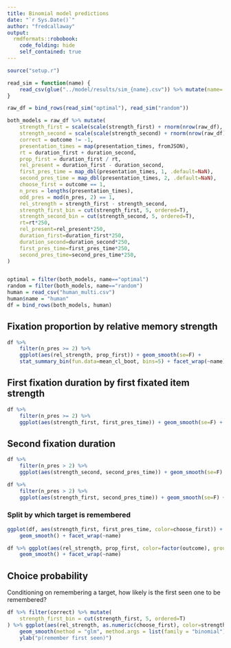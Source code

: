 ```yaml
---
title: Binomial model predictions
date: "`r Sys.Date()`"
author: "fredcallaway"
output:
  rmdformats::robobook:
    code_folding: hide
    self_contained: true
---
```


```r
source("setup.r")

read_sim = function(name) {
    read_csv(glue("../model/results/sim_{name}.csv")) %>% mutate(name=!!name)
}

raw_df = bind_rows(read_sim("optimal"), read_sim("random")) 
```

```r
both_models = raw_df %>% mutate(
    strength_first = scale(scale(strength_first) + rnorm(nrow(raw_df), sd=5)),
    strength_second = scale(scale(strength_second) + rnorm(nrow(raw_df), sd=5)),
    correct = outcome != -1,
    presentation_times = map(presentation_times, fromJSON),
    rt = duration_first + duration_second,
    prop_first = duration_first / rt,
    rel_present = duration_first - duration_second,
    first_pres_time = map_dbl(presentation_times, 1, .default=NaN),
    second_pres_time = map_dbl(presentation_times, 2, .default=NaN),
    choose_first = outcome == 1,
    n_pres = lengths(presentation_times),
    odd_pres = mod(n_pres, 2) == 1,
    rel_strength = strength_first - strength_second,
    strength_first_bin = cut(strength_first, 5, ordered=T),
    strength_second_bin = cut(strength_second, 5, ordered=T),
    rt=rt*250,
    rel_present=rel_present*250,
    duration_first=duration_first*250,
    duration_second=duration_second*250,
    first_pres_time=first_pres_time*250,
    second_pres_time=second_pres_time*250,
)


optimal = filter(both_models, name=="optimal")
random = filter(both_models, name=="random")
human = read_csv("human_multi.csv")
human$name = "human"
df = bind_rows(both_models, human)

```

## Fixation proportion by relative memory strength
```r
df %>% 
    filter(n_pres >= 2) %>% 
    ggplot(aes(rel_strength, prop_first)) + geom_smooth(se=F) + 
    stat_summary_bin(fun.data=mean_cl_boot, bins=5) + facet_wrap(~name)
```

## First fixation duration by first fixated item strength
```r
df %>% 
    filter(n_pres >= 2) %>% 
    ggplot(aes(strength_first, first_pres_time)) + geom_smooth(se=F) + facet_wrap(~name)
```


## Second fixation duration
```r
df %>% 
    filter(n_pres > 2) %>% 
    ggplot(aes(strength_second, second_pres_time)) + geom_smooth(se=F) + facet_wrap(~name)

df %>% 
    filter(n_pres > 2) %>% 
    ggplot(aes(strength_first, second_pres_time)) + geom_smooth(se=F) + facet_wrap(~name)

```

### Split by which target is remembered

```r
ggplot(df, aes(strength_first, first_pres_time, color=choose_first)) + 
    geom_smooth() + facet_wrap(~name)
```

```r
df %>% ggplot(aes(rel_strength, prop_first, color=factor(outcome), group=factor(outcome))) + 
    geom_smooth() + facet_wrap(~name)
```


## Choice probability

Conditioning on remembering a target, how likely is the first seen one to be remembered?

```r
df %>% filter(correct) %>% mutate(
    strength_first_bin = cut(strength_first, 5, ordered=T)
) %>% ggplot(aes(rel_strength, as.numeric(choose_first), color=strength_first_bin)) +
    geom_smooth(method = "glm", method.args = list(family = "binomial"), formula=y~x, se=F) + facet_wrap(~name) +
    ylab("p(remember first seen)")
```






